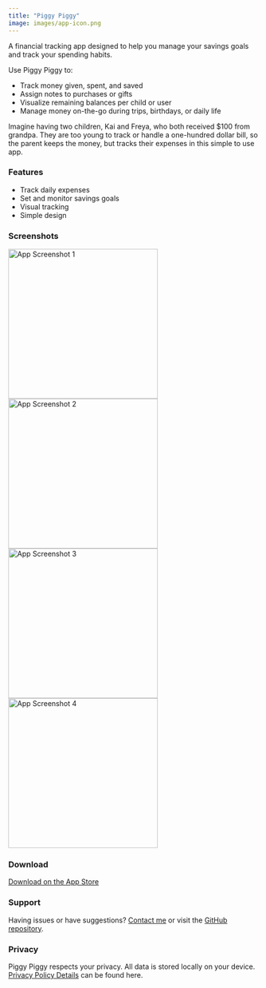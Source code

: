 ```yaml
---
title: "Piggy Piggy"
image: images/app-icon.png
---
```


A financial tracking app designed to help you manage your savings goals and track your spending habits.

Use Piggy Piggy to:

- Track money given, spent, and saved
- Assign notes to purchases or gifts
- Visualize remaining balances per child or user
- Manage money on-the-go during trips, birthdays, or daily life

Imagine having two children, Kai and Freya, who both received $100 from grandpa. They are too young to track or handle a one-hundred dollar bill, so the parent keeps the money, but tracks their expenses in this simple to use app. 

### Features

- Track daily expenses
- Set and monitor savings goals
- Visual tracking
- Simple design

### Screenshots

<img src="images/piggy-piggy1.webp" alt="App Screenshot 1" width="300" />
<img src="images/piggy-piggy2.webp" alt="App Screenshot 2" width="300" />
<img src="images/piggy-piggy3.webp" alt="App Screenshot 3" width="300" />
<img src="images/piggy-piggy4.webp" alt="App Screenshot 4" width="300" />

### Download

[Download on the App Store](https://apps.apple.com/app/piggy-piggy/id6746965872)

### Support

Having issues or have suggestions? [Contact me](mailto:piggypiggy@markgingrass.com) or visit the [GitHub repository](https://github.com/mtgingrass/piggy-piggy).

### Privacy

Piggy Piggy respects your privacy. All data is stored locally on your device. [Privacy Policy Details](./privacy.html) can be found here.